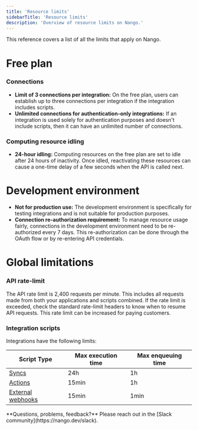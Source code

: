 ```yaml
---
title: 'Resource limits'
sidebarTitle: 'Resource limits'
description: 'Overview of resource limits on Nango.'
---
```


This reference covers a list of all the limits that apply on Nango.

# Free plan

### Connections

- **Limit of 3 connections per integration:** On the free plan, users can establish up to three connections per integration if the integration includes scripts.
- **Unlimited connections for authentication-only integrations:** If an integration is used solely for authentication purposes and doesn't include scripts, then it can have an unlimited number of connections.

### Computing resource idling

- **24-hour idling:** Computing resources on the free plan are set to idle after 24 hours of inactivity. Once idled, reactivating these resources can cause a one-time delay of a few seconds when the API is called next.

# Development environment

- **Not for production use:** The development environment is specifically for testing integrations and is not suitable for production purposes.
- **Connection re-authorization requirement:** To manage resource usage fairly, connections in the development environment need to be re-authorized every 7 days. This re-authorization can be done through the OAuth flow or by re-entering API credentials.

# Global limitations

### API rate-limit

The API rate limit is 2,400 requests per minute. This includes all requests made from both your applications and scripts combined. If the rate limit is exceeded, check the standard rate-limit headers to know when to resume API requests. This rate limit can be increased for paying customers.

### Integration scripts

Integrations have the following limits: 

| Script Type | Max execution time | Max enqueuing time |
| - | - | - |
| [Syncs](/guides/syncs/overview) | 24h | 1h |
| [Actions](/guides/actions/overview) | 15min | 1h |
| [External webhooks](/guides/webhooks/webhooks-from-apis#handle-external-webhooks-in-syncs) | 15min | 1min |

<Tip>
**Questions, problems, feedback?** Please reach out in the [Slack community](https://nango.dev/slack).
</Tip>